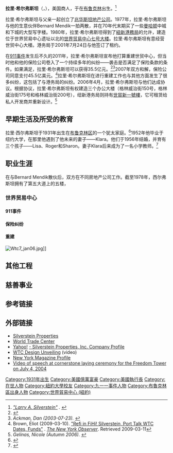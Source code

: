 {{Infobox person
| name        = 拉里·希尔弗斯坦<br/>Larry Silverstein
| image       =
| caption     =
| birth_date  = {{birth date and age|1931|5|30}}
| birth_place = [[美国|美国]][[纽约|纽约]][[布鲁克林区|布鲁克林区]]
| death_date  =
| death_place =
| alma_mater  = [[纽约大学|纽约大学]]（NYU）
| known_for   = 
| occupation  = [[兆华斯坦地产|兆华斯坦地产]]创办者
| nationality = [[美国|美国]]
}}
'''拉里·希尔弗斯坦'''（{{lang|en|Larry Silverstein}}，{{bd|1931年|5月30日}}），美国商人，于在[[布鲁克林|布鲁克林]]出生。<ref><cite class="citation news" contenteditable="false">[http://investing.businessweek.com/research/stocks/private/person.asp?personId=751288&privcapId=3160386&previousCapId=5379644&previousTitle=Citizens%20Budget%20Commission "Larry A. Silverstein"] {{Wayback|url=http://investing.businessweek.com/research/stocks/private/person.asp?personId=751288&privcapId=3160386&previousCapId=5379644&previousTitle=Citizens%20Budget%20Commission |date=20130728183800 }}. </cite></ref>

拉里·希尔弗斯坦与父亲一起创立了[[兆华斯坦地产公司|兆华斯坦地产公司]]。1977年，拉里·希尔弗斯坦与他的生意伙伴Bernard Mendik一拍两散，并在70年代末期买了一些[[曼哈顿|曼哈顿]]中城和下城的大型写字楼。1980年，拉里·希尔弗斯坦得到了[[紐新港務局|紐新港務局]]的允许，建造位于世界贸易中心遗址以北的[[世界貿易中心七號大樓|世界贸易中心七号大楼]]。拉里·希尔弗斯坦有意经营世贸中心大楼。港务局于2001年7月24日与他签订了租约。

在[[911事件|911事件]]发生后不久的2011年，拉里·希尔弗斯坦宣布他打算重建世贸中心，但当时他和他的保险公司卷入了一个持续多年的纠纷——袭击是否满足了保险条款的条件。如果满足，拉里·希尔弗斯坦可以获得35.5亿元。<ref>{{cite news | url=http://www.forbes.com/2003/07/23/cx_da_0723topnews.html | title=Larry Silverstein's $3.5B Definition | work=Forbes | first=Dan | last=Ackman | date=2003-07-23 | accessdate=2016-02-15 | archive-date=2017-09-27 | archive-url=https://web.archive.org/web/20170927083335/https://www.forbes.com/2003/07/23/cx_da_0723topnews.html | dead-url=no }}</ref><ref><cite class="citation news" contenteditable="false">Ackman, Dan (2003-07-23). </cite></ref>2007年双方和解，保险公司同意支付45.5亿美元。<ref>Brown, Eliot (2009-03-10). [http://www.observer.com/2009/real-estate/refi-fidi-silverstein-port-talk-wtc-dates-funds "Refi in FiHi! Silverstein, Port Talk WTC Dates, Funds"] {{Wayback|url=http://www.observer.com/2009/real-estate/refi-fidi-silverstein-port-talk-wtc-dates-funds |date=20090312005342 }}. ''[[The_New_York_Observer|The New York Observer]]''. Retrieved 2009-03-11</ref>拉里·希尔弗斯坦在进行重建工作也与其他方面发生了很多纠纷，这包括了与港务局的纠纷。2006年4月，拉里·希尔弗斯坦与他们达成协议。根据协议，拉里·希尔弗斯坦有权建造三个办公大楼（格林威治街150号，格林威治街175号和格林威治街200号），纽新港务局则持有[[世界貿易中心一號大樓|世貿新一號樓]]，它可租赁给私人开发商并重新设计。<ref><cite class="citation news" contenteditable="false">Gelinas, Nicole (Autumn 2006). </cite></ref>

== 早期生活及所受的教育 ==
拉里·西尔弗斯坦于1931年出生在[[布鲁克林区|布鲁克林区]]的一个犹太家庭。<ref>{{cite news |url=http://www.observer.com/node/38099 |title=Larry Silverstein |publisher=New York Observer |date=2005-12-18 |author=Schuerman, Matthew |accessdate=2008-11-11 |archive-date=2009-05-03 |archive-url=https://web.archive.org/web/20090503173920/http://www.observer.com/node/38099 |dead-url=no }}</ref>1952年他毕业于纽约大学，在那里他遇到了他未来的妻子——Klara。他们于1956年结婚，并育有三个孩子——Lisa、Roger和Sharon。妻子Klara后来成为了一名小学教师。<ref>{{cite news |url=http://www.ny1.com/Default.aspx?SecID=1000&ArID=61445 |title=One On 1: Developer Larry Silverstein |date=2006-07-31 |publisher=NY1 |accessdate=2008-11-11 |archive-date=2009-03-24 |archive-url=https://web.archive.org/web/20090324233622/http://www.ny1.com/Default.aspx?SecID=1000&ArID=61445 |dead-url=no }}</ref>

== 职业生涯 ==
在与Bernard Mendik散伙后，双方在不同房地产公司工作。截至1978年，西尔弗斯坦拥有了第五大道上的五楼，

=== 世界贸易中心 ===
{{main|世界贸易中心}}
==== 911事件 ====

==== 保险纠纷 ====

==== 重建 ====
[[File:Wtc7_jan06.jpg|right]]]]

== 其他工程 ==

== 慈善事业 ==

== 参考链接 ==
{{Reflist|30em}}

== 外部链接 ==
* [http://www.silversteinproperties.com/ Silverstein Properties] {{Wayback|url=http://www.silversteinproperties.com/ |date=20110203024021 }}
* [http://www.wtc.com/ World Trade Center] {{Wayback|url=http://www.wtc.com/ |date=20181226121734 }}
* [http://biz.yahoo.com/ic/103/103844.html Yahoo!] {{Wayback|url=http://biz.yahoo.com/ic/103/103844.html |date=20050403155517 }} [http://biz.yahoo.com/ic/103/103844.html - Silverstein Properties, Inc. Company Profile] {{Wayback|url=http://biz.yahoo.com/ic/103/103844.html |date=20050403155517 }}
* [http://www.wtc.com/media/videos/WTC%20Design%20Unveiling WTC Design Unveiling] {{Wayback|url=http://www.wtc.com/media/videos/WTC%20Design%20Unveiling |date=20071109093911 }} (video)
* [https://web.archive.org/web/20060216050326/http://newyorkmetro.com/nymetro/realestate/urbandev/features/11718/index4.html New York Magazine Profile]
* [http://www.nyc.gov/html/om/html/2004b/pc070404-freedomtower300k.asx Video of speech at cornerstone laying ceremony for the Freedom Tower on July 4, 2004] {{WebCite|url=https://www.webcitation.org/68kmENM2D?url=http://www.nyc.gov/html/om/html/2004b/pc070404-freedomtower300k.asx |date=20120628080228 |dateformat=iso }}
{{Normdaten}}
{{DEFAULTSORT: Silverstein, Larry}}
[[Category:1931年出生|Category:1931年出生]]
[[Category:美國億萬富豪|Category:美國億萬富豪]]
[[Category:美國執行長|Category:美國執行長]]
[[Category:在世人物|Category:在世人物]]
[[Category:紐約大學校友|Category:紐約大學校友]]
[[Category:九一一事件人物|Category:九一一事件人物]]
[[Category:布魯克林區出身人物|Category:布魯克林區出身人物]]
[[Category:世界貿易中心_(紐約)|Category:世界貿易中心 (紐約)]]